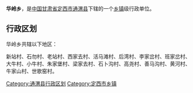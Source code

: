 {{中国乡级行政区
| 行政区全称 = 华岭乡
| 景观照片文件名 =
| 景观照片描述 =
| 汉语拼音 =
| 通用拼音 =
| 注音符號 =
| 其它标音类型1 =
| 其它标音1 =
| 其它标音类型2 =
| 其它标音2 =
| 其它语言类型1 =
| 其它语言地名1 =
| 其它语言类型2 =
| 其它语言地名2 =
| 上级行政区 = [[甘肃省|甘肃省]][[定西市|定西市]][[通渭县|通渭县]]
| 行政区类别 = [[乡|乡]]
| 行政区划代码 =
| 地理坐标 =
| 总面积 =
| 户籍人口 =
| 户籍人口年份 =
| 常住人口 =
| 常住人口年份 =
| 人口密度 =
| 行政区划 =
| 官方网站 =
| 政府驻地 =
| 邮政编码 =
| 毗邻行政区 =
| 位置图文件名 =
| 位置图描述 =
}}
'''华岭乡'''，是[[中华人民共和国|中国]][[甘肃省|甘肃省]][[定西市|定西市]][[通渭县|通渭县]]下辖的一个[[乡镇|乡镇]]级行政单位。

== 行政区划 ==
华岭乡共辖以下地区：

新站村、石勿村、老站村、西家去村、活马滩村、后湾村、李家岔村、班家岔村、大牛村、小牛村、朱家堡村、梁家去村、石卜沟村、高尧村、善马沟村、黄河村、牛家山村、世歌窑村。

{{甘肃行政区划小作品}}
{{通渭县行政区划}}

[[Category:通渭县行政区划|Category:通渭县行政区划]]
[[Category:定西市乡镇|Category:定西市乡镇]]